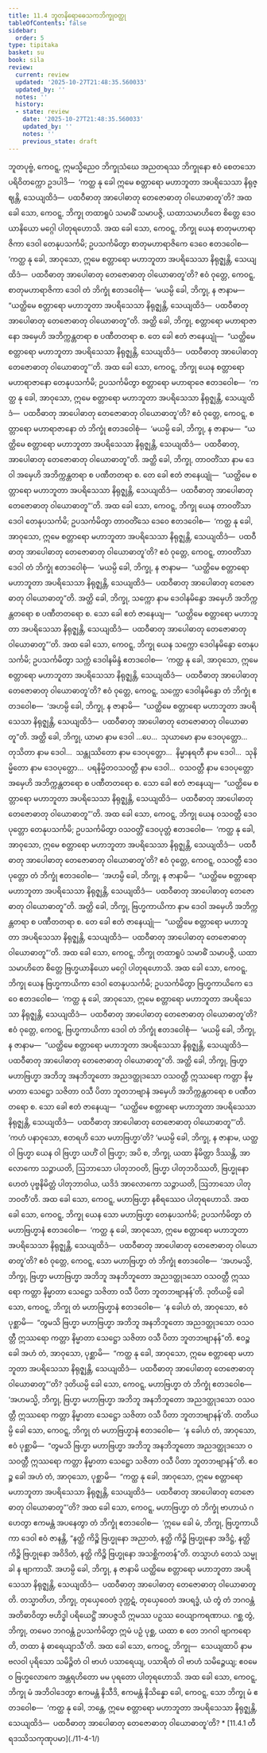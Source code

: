 ```yaml
---
title: 11.4 ဘူတနိရောဓေသကဘိက္ခုဝတ္ထု
tableOfContents: false
sidebar:
  order: 5
type: tipitaka
basket: su
book: sila
review:
  current: review
  updated: '2025-10-27T21:48:35.560033'
  updated_by: ''
  notes: ''
  history:
  - state: review
    date: '2025-10-27T21:48:35.560033'
    updated_by: ''
    notes: ''
    previous_state: draft
---
```



<ReviewStatus review={frontmatter.review} showDetails={true} />

<HypothesisAnnotation frontmatter={frontmatter} />

<DynamicBreadcrumb />

<Division number="487" book="sila" e="ch" v="6" p="208">

<Paragraph number="843" book="sila">
ဘူတပုဗ္ဗံ, ကေဝဋ္ဋ, ဣမသ္မိညေဝ ဘိက္ခုသံဃေ အညတရဿ ဘိက္ခုနော ဧဝံ စေတသော ပရိဝိတက္ကော ဥဒပါဒိ—  ‘ကတ္ထ နု ခေါ ဣမေ စတ္တာရော မဟာဘူတာ အပရိသေသာ နိရုဇ္ဈန္တိ, သေယျထိဒံ—  ပထဝီဓာတု အာပေါဓာတု တေဇောဓာတု ဝါယောဓာတူ’တိ?


</Paragraph>

</Division>
<Division number="488" book="sila" e="ch" v="6" p="208">

<Paragraph number="844" book="sila">
အထ ခေါ သော, ကေဝဋ္ဋ, ဘိက္ခု တထာရူပံ သမာဓိံ သမာပဇ္ဇိ, ယထာသမာဟိတေ စိတ္တေ ဒေဝယာနိယော မဂ္ဂေါ ပါတုရဟောသိ. အထ ခေါ သော, ကေဝဋ္ဋ, ဘိက္ခု ယေန စာတုမဟာရာဇိကာ ဒေဝါ တေနုပသင်္ကမိ; ဥပသင်္ကမိတွာ စာတုမဟာရာဇိကေ ဒေဝေ ဧတဒဝေါစ—  ‘ကတ္ထ နု ခေါ, အာဝုသော, ဣမေ စတ္တာရော မဟာဘူတာ အပရိသေသာ နိရုဇ္ဈန္တိ, သေယျထိဒံ—  ပထဝီဓာတု အာပေါဓာတု တေဇောဓာတု ဝါယောဓာတူ’တိ?


</Paragraph>

<Paragraph number="845" book="sila">
ဧဝံ ဝုတ္တေ, ကေဝဋ္ဋ, စာတုမဟာရာဇိကာ ဒေဝါ တံ ဘိက္ခုံ ဧတဒဝေါစုံ—  ‘မယမ္ပိ ခေါ, ဘိက္ခု, န ဇာနာမ—  “ယတ္ထိမေ စတ္တာရော မဟာဘူတာ အပရိသေသာ နိရုဇ္ဈန္တိ, သေယျထိဒံ—  ပထဝီဓာတု အာပေါဓာတု တေဇောဓာတု ဝါယောဓာတူ”တိ. အတ္ထိ ခေါ, ဘိက္ခု, စတ္တာရော မဟာရာဇာနော အမှေဟိ အဘိက္ကန္တတရာ စ ပဏီတတရာ စ. တေ ခေါ ဧတံ ဇာနေယျုံ—  “ယတ္ထိမေ စတ္တာရော မဟာဘူတာ အပရိသေသာ နိရုဇ္ဈန္တိ, သေယျထိဒံ—  ပထဝီဓာတု အာပေါဓာတု တေဇောဓာတု ဝါယောဓာတူ”’တိ.


</Paragraph>

</Division>
<Division number="489" book="sila" e="ch" v="6" p="209">

<Paragraph number="846" book="sila">
အထ ခေါ သော, ကေဝဋ္ဋ, ဘိက္ခု ယေန စတ္တာရော မဟာရာဇာနော တေနုပသင်္ကမိ; ဥပသင်္ကမိတွာ စတ္တာရော မဟာရာဇေ ဧတဒဝေါစ—  ‘ကတ္ထ နု ခေါ, အာဝုသော, ဣမေ စတ္တာရော မဟာဘူတာ အပရိသေသာ နိရုဇ္ဈန္တိ, သေယျထိဒံ—  ပထဝီဓာတု အာပေါဓာတု တေဇောဓာတု ဝါယောဓာတူ’တိ? ဧဝံ ဝုတ္တေ, ကေဝဋ္ဋ, စတ္တာရော မဟာရာဇာနော တံ ဘိက္ခုံ ဧတဒဝေါစုံ—  ‘မယမ္ပိ ခေါ, ဘိက္ခု, န ဇာနာမ—  “ယတ္ထိမေ စတ္တာရော မဟာဘူတာ အပရိသေသာ နိရုဇ္ဈန္တိ, သေယျထိဒံ—  ပထဝီဓာတု, အာပေါဓာတု တေဇောဓာတု ဝါယောဓာတူ”တိ. အတ္ထိ ခေါ, ဘိက္ခု, တာဝတိံသာ နာမ ဒေဝါ အမှေဟိ အဘိက္ကန္တတရာ စ ပဏီတတရာ စ. တေ ခေါ ဧတံ ဇာနေယျုံ—  “ယတ္ထိမေ စတ္တာရော မဟာဘူတာ အပရိသေသာ နိရုဇ္ဈန္တိ, သေယျထိဒံ—  ပထဝီဓာတု အာပေါဓာတု တေဇောဓာတု ဝါယောဓာတူ”’တိ.


</Paragraph>

</Division>
<Division number="490" book="sila" e="ch" v="6" p="209">

<Paragraph number="847" book="sila">
အထ ခေါ သော, ကေဝဋ္ဋ, ဘိက္ခု ယေန တာဝတိံသာ ဒေဝါ တေနုပသင်္ကမိ; ဥပသင်္ကမိတွာ တာဝတိံသေ ဒေဝေ ဧတဒဝေါစ—  ‘ကတ္ထ နု ခေါ, အာဝုသော, ဣမေ စတ္တာရော မဟာဘူတာ အပရိသေသာ နိရုဇ္ဈန္တိ, သေယျထိဒံ—  ပထဝီဓာတု အာပေါဓာတု တေဇောဓာတု ဝါယောဓာတူ’တိ? ဧဝံ ဝုတ္တေ, ကေဝဋ္ဋ, တာဝတိံသာ ဒေဝါ တံ ဘိက္ခုံ ဧတဒဝေါစုံ—  ‘မယမ္ပိ ခေါ, ဘိက္ခု, န ဇာနာမ—  “ယတ္ထိမေ စတ္တာရော မဟာဘူတာ အပရိသေသာ နိရုဇ္ဈန္တိ, သေယျထိဒံ—  ပထဝီဓာတု အာပေါဓာတု တေဇောဓာတု ဝါယောဓာတူ”တိ. အတ္ထိ ခေါ, ဘိက္ခု, သက္ကော နာမ ဒေဝါနမိန္ဒော အမှေဟိ အဘိက္ကန္တတရော စ ပဏီတတရော စ. သော ခေါ ဧတံ ဇာနေယျ—  “ယတ္ထိမေ စတ္တာရော မဟာဘူတာ အပရိသေသာ နိရုဇ္ဈန္တိ, သေယျထိဒံ—  ပထဝီဓာတု အာပေါဓာတု တေဇောဓာတု ဝါယောဓာတူ”’တိ.


</Paragraph>

</Division>
<Division number="491" book="sila" e="ch" v="6" p="209">

<Paragraph number="848" book="sila">
အထ ခေါ သော, ကေဝဋ္ဋ, ဘိက္ခု ယေန သက္ကော ဒေဝါနမိန္ဒော တေနုပသင်္ကမိ; ဥပသင်္ကမိတွာ သက္ကံ ဒေဝါနမိန္ဒံ ဧတဒဝေါစ—  ‘ကတ္ထ နု ခေါ, အာဝုသော, ဣမေ စတ္တာရော မဟာဘူတာ အပရိသေသာ နိရုဇ္ဈန္တိ, သေယျထိဒံ—  ပထဝီဓာတု အာပေါဓာတု တေဇောဓာတု ဝါယောဓာတူ’တိ? ဧဝံ ဝုတ္တေ, ကေဝဋ္ဋ, သက္ကော ဒေဝါနမိန္ဒော တံ ဘိက္ခုံ ဧတဒဝေါစ—  ‘အဟမ္ပိ ခေါ, ဘိက္ခု, န ဇာနာမိ—  “ယတ္ထိမေ စတ္တာရော မဟာဘူတာ အပရိသေသာ နိရုဇ္ဈန္တိ, သေယျထိဒံ—  ပထဝီဓာတု အာပေါဓာတု တေဇောဓာတု ဝါယောဓာတူ”တိ. အတ္ထိ ခေါ, ဘိက္ခု, ယာမာ နာမ ဒေဝါ …ပေ…  သုယာမော နာမ ဒေဝပုတ္တော…  တုသိတာ နာမ ဒေဝါ…  သန္တုဿိတော နာမ ဒေဝပုတ္တော…  နိမ္မာနရတီ နာမ ဒေဝါ…  သုနိမ္မိတော နာမ ဒေဝပုတ္တော…  ပရနိမ္မိတဝသဝတ္တီ နာမ ဒေဝါ…  ဝသဝတ္တီ နာမ ဒေဝပုတ္တော အမှေဟိ အဘိက္ကန္တတရော စ ပဏီတတရော စ. သော ခေါ ဧတံ ဇာနေယျ—  “ယတ္ထိမေ စတ္တာရော မဟာဘူတာ အပရိသေသာ နိရုဇ္ဈန္တိ, သေယျထိဒံ—  ပထဝီဓာတု အာပေါဓာတု တေဇောဓာတု ဝါယောဓာတူ”’တိ.


</Paragraph>

</Division>
<Division number="492" book="sila" e="ch" v="6" p="210">

<Paragraph number="849" book="sila">
အထ ခေါ သော, ကေဝဋ္ဋ, ဘိက္ခု ယေန ဝသဝတ္တီ ဒေဝပုတ္တော တေနုပသင်္ကမိ; ဥပသင်္ကမိတွာ ဝသဝတ္တိံ ဒေဝပုတ္တံ ဧတဒဝေါစ—  ‘ကတ္ထ နု ခေါ, အာဝုသော, ဣမေ စတ္တာရော မဟာဘူတာ အပရိသေသာ နိရုဇ္ဈန္တိ, သေယျထိဒံ—  ပထဝီဓာတု အာပေါဓာတု တေဇောဓာတု ဝါယောဓာတူ’တိ? ဧဝံ ဝုတ္တေ, ကေဝဋ္ဋ, ဝသဝတ္တီ ဒေဝပုတ္တော တံ ဘိက္ခုံ ဧတဒဝေါစ—  ‘အဟမ္ပိ ခေါ, ဘိက္ခု, န ဇာနာမိ—  “ယတ္ထိမေ စတ္တာရော မဟာဘူတာ အပရိသေသာ နိရုဇ္ဈန္တိ, သေယျထိဒံ—  ပထဝီဓာတု အာပေါဓာတု တေဇောဓာတု ဝါယောဓာတူ”တိ. အတ္ထိ ခေါ, ဘိက္ခု, ဗြဟ္မကာယိကာ နာမ ဒေဝါ အမှေဟိ အဘိက္ကန္တတရာ စ ပဏီတတရာ စ. တေ ခေါ ဧတံ ဇာနေယျုံ—  “ယတ္ထိမေ စတ္တာရော မဟာဘူတာ အပရိသေသာ နိရုဇ္ဈန္တိ, သေယျထိဒံ—  ပထဝီဓာတု အာပေါဓာတု တေဇောဓာတု ဝါယောဓာတူ”’တိ.


</Paragraph>

</Division>
<Division number="493" book="sila" e="ch" v="6" p="210">

<Paragraph number="850" book="sila">
အထ ခေါ သော, ကေဝဋ္ဋ, ဘိက္ခု တထာရူပံ သမာဓိံ သမာပဇ္ဇိ, ယထာသမာဟိတေ စိတ္တေ ဗြဟ္မယာနိယော မဂ္ဂေါ ပါတုရဟောသိ. အထ ခေါ သော, ကေဝဋ္ဋ, ဘိက္ခု ယေန ဗြဟ္မကာယိကာ ဒေဝါ တေနုပသင်္ကမိ; ဥပသင်္ကမိတွာ ဗြဟ္မကာယိကေ ဒေဝေ ဧတဒဝေါစ—  ‘ကတ္ထ နု ခေါ, အာဝုသော, ဣမေ စတ္တာရော မဟာဘူတာ အပရိသေသာ နိရုဇ္ဈန္တိ, သေယျထိဒံ—  ပထဝီဓာတု အာပေါဓာတု တေဇောဓာတု ဝါယောဓာတူ’တိ? ဧဝံ ဝုတ္တေ, ကေဝဋ္ဋ, ဗြဟ္မကာယိကာ ဒေဝါ တံ ဘိက္ခုံ ဧတဒဝေါစုံ—  ‘မယမ္ပိ ခေါ, ဘိက္ခု, န ဇာနာမ—  “ယတ္ထိမေ စတ္တာရော မဟာဘူတာ အပရိသေသာ နိရုဇ္ဈန္တိ, သေယျထိဒံ—  ပထဝီဓာတု အာပေါဓာတု တေဇောဓာတု ဝါယောဓာတူ”တိ. အတ္ထိ ခေါ, ဘိက္ခု, ဗြဟ္မာ မဟာဗြဟ္မာ အဘိဘူ အနဘိဘူတော အညဒတ္ထုဒသော ဝသဝတ္တီ ဣဿရော ကတ္တာ နိမ္မာတာ သေဋ္ဌော သဇိတာ ဝသီ ပိတာ ဘူတဘဗျာနံ အမှေဟိ အဘိက္ကန္တတရော စ ပဏီတတရော စ. သော ခေါ ဧတံ ဇာနေယျ—  “ယတ္ထိမေ စတ္တာရော မဟာဘူတာ အပရိသေသာ နိရုဇ္ဈန္တိ, သေယျထိဒံ—  ပထဝီဓာတု အာပေါဓာတု တေဇောဓာတု ဝါယောဓာတူ”’တိ.


</Paragraph>

<Paragraph number="851" book="sila">
‘ကဟံ ပနာဝုသော, ဧတရဟိ သော မဟာဗြဟ္မာ’တိ? ‘မယမ္ပိ ခေါ, ဘိက္ခု, န ဇာနာမ, ယတ္ထ ဝါ ဗြဟ္မာ ယေန ဝါ ဗြဟ္မာ ယဟိံ ဝါ ဗြဟ္မာ; အပိ စ, ဘိက္ခု, ယထာ နိမိတ္တာ ဒိဿန္တိ, အာလောကော သဉ္ဇာယတိ, ဩဘာသော ပါတုဘဝတိ, ဗြဟ္မာ ပါတုဘဝိဿတိ, ဗြဟ္မုနော ဟေတံ ပုဗ္ဗနိမိတ္တံ ပါတုဘာဝါယ, ယဒိဒံ အာလောကော သဉ္ဇာယတိ, ဩဘာသော ပါတုဘဝတီ’တိ. အထ ခေါ သော, ကေဝဋ္ဋ, မဟာဗြဟ္မာ နစိရဿေဝ ပါတုရဟောသိ.


</Paragraph>

</Division>
<Division number="494" book="sila" e="ch" v="6" p="211">

<Paragraph number="852" book="sila">
အထ ခေါ သော, ကေဝဋ္ဋ, ဘိက္ခု ယေန သော မဟာဗြဟ္မာ တေနုပသင်္ကမိ; ဥပသင်္ကမိတွာ တံ မဟာဗြဟ္မာနံ ဧတဒဝေါစ—  ‘ကတ္ထ နု ခေါ, အာဝုသော, ဣမေ စတ္တာရော မဟာဘူတာ အပရိသေသာ နိရုဇ္ဈန္တိ, သေယျထိဒံ—  ပထဝီဓာတု အာပေါဓာတု တေဇောဓာတု ဝါယောဓာတူ’တိ? ဧဝံ ဝုတ္တေ, ကေဝဋ္ဋ, သော မဟာဗြဟ္မာ တံ ဘိက္ခုံ ဧတဒဝေါစ—  ‘အဟမသ္မိ, ဘိက္ခု, ဗြဟ္မာ မဟာဗြဟ္မာ အဘိဘူ အနဘိဘူတော အညဒတ္ထုဒသော ဝသဝတ္တီ ဣဿရော ကတ္တာ နိမ္မာတာ သေဋ္ဌော သဇိတာ ဝသီ ပိတာ ဘူတဘဗျာနန်’တိ.


</Paragraph>

<Paragraph number="853" book="sila">
ဒုတိယမ္ပိ ခေါ သော, ကေဝဋ္ဋ, ဘိက္ခု တံ မဟာဗြဟ္မာနံ ဧတဒဝေါစ—  ‘န ခေါဟံ တံ, အာဝုသော, ဧဝံ ပုစ္ဆာမိ—  “တွမသိ ဗြဟ္မာ မဟာဗြဟ္မာ အဘိဘူ အနဘိဘူတော အညဒတ္ထုဒသော ဝသဝတ္တီ ဣဿရော ကတ္တာ နိမ္မာတာ သေဋ္ဌော သဇိတာ ဝသီ ပိတာ ဘူတဘဗျာနန်”တိ. ဧဝဉ္စ ခေါ အဟံ တံ, အာဝုသော, ပုစ္ဆာမိ—  “ကတ္ထ နု ခေါ, အာဝုသော, ဣမေ စတ္တာရော မဟာဘူတာ အပရိသေသာ နိရုဇ္ဈန္တိ, သေယျထိဒံ—  ပထဝီဓာတု အာပေါဓာတု တေဇောဓာတု ဝါယောဓာတူ”’တိ?


</Paragraph>

<Paragraph number="854" book="sila">
ဒုတိယမ္ပိ ခေါ သော, ကေဝဋ္ဋ, မဟာဗြဟ္မာ တံ ဘိက္ခုံ ဧတဒဝေါစ—  ‘အဟမသ္မိ, ဘိက္ခု, ဗြဟ္မာ မဟာဗြဟ္မာ အဘိဘူ အနဘိဘူတော အညဒတ္ထုဒသော ဝသဝတ္တီ ဣဿရော ကတ္တာ နိမ္မာတာ သေဋ္ဌော သဇိတာ ဝသီ ပိတာ ဘူတဘဗျာနန်’တိ. တတိယမ္ပိ ခေါ သော, ကေဝဋ္ဋ, ဘိက္ခု တံ မဟာဗြဟ္မာနံ ဧတဒဝေါစ—  ‘န ခေါဟံ တံ, အာဝုသော, ဧဝံ ပုစ္ဆာမိ—  “တွမသိ ဗြဟ္မာ မဟာဗြဟ္မာ အဘိဘူ အနဘိဘူတော အညဒတ္ထုဒသော ဝသဝတ္တီ ဣဿရော ကတ္တာ နိမ္မာတာ သေဋ္ဌော သဇိတာ ဝသီ ပိတာ ဘူတဘဗျာနန်”တိ. ဧဝဉ္စ ခေါ အဟံ တံ, အာဝုသော, ပုစ္ဆာမိ—  “ကတ္ထ နု ခေါ, အာဝုသော, ဣမေ စတ္တာရော မဟာဘူတာ အပရိသေသာ နိရုဇ္ဈန္တိ, သေယျထိဒံ—  ပထဝီဓာတု အာပေါဓာတု တေဇောဓာတု ဝါယောဓာတူ”’တိ?


</Paragraph>

</Division>
<Division number="495" book="sila" e="ch" v="6" p="212">

<Paragraph number="855" book="sila">
အထ ခေါ သော, ကေဝဋ္ဋ, မဟာဗြဟ္မာ တံ ဘိက္ခုံ ဗာဟာယံ ဂဟေတွာ ဧကမန္တံ အပနေတွာ တံ ဘိက္ခုံ ဧတဒဝေါစ—  ‘ဣမေ ခေါ မံ, ဘိက္ခု, ဗြဟ္မကာယိကာ ဒေဝါ ဧဝံ ဇာနန္တိ, “နတ္ထိ ကိဉ္စိ ဗြဟ္မုနော အညာတံ, နတ္ထိ ကိဉ္စိ ဗြဟ္မုနော အဒိဋ္ဌံ, နတ္ထိ ကိဉ္စိ ဗြဟ္မုနော အဝိဒိတံ, နတ္ထိ ကိဉ္စိ ဗြဟ္မုနော အသစ္ဆိကတန်”တိ. တသ္မာဟံ တေသံ သမ္မုခါ န ဗျာကာသိံ. အဟမ္ပိ ခေါ, ဘိက္ခု, န ဇာနာမိ ယတ္ထိမေ စတ္တာရော မဟာဘူတာ အပရိသေသာ နိရုဇ္ဈန္တိ, သေယျထိဒံ—  ပထဝီဓာတု အာပေါဓာတု တေဇောဓာတု ဝါယောဓာတူတိ. တသ္မာတိဟ, ဘိက္ခု, တုယှေဝေတံ ဒုက္ကဋံ, တုယှေဝေတံ အပရဒ္ဓံ, ယံ တွံ တံ ဘဂဝန္တံ အတိဓာဝိတွာ ဗဟိဒ္ဓါ ပရိယေဋ္ဌိံ အာပဇ္ဇသိ ဣမဿ ပဉှဿ ဝေယျာကရဏာယ. ဂစ္ဆ တွံ, ဘိက္ခု, တမေဝ ဘဂဝန္တံ ဥပသင်္ကမိတွာ ဣမံ ပဉှံ ပုစ္ဆ, ယထာ စ တေ ဘဂဝါ ဗျာကရောတိ, တထာ နံ ဓာရေယျာသီ’တိ.


</Paragraph>

</Division>
<Division number="496" book="sila" e="ch" v="6" p="212">

<Paragraph number="856" book="sila">
အထ ခေါ သော, ကေဝဋ္ဋ, ဘိက္ခု—  သေယျထာပိ နာမ ဗလဝါ ပုရိသော သမိဉ္ဇိတံ ဝါ ဗာဟံ ပသာရေယျ, ပသာရိတံ ဝါ ဗာဟံ သမိဉ္ဇေယျ; ဧဝမေဝ ဗြဟ္မလောကေ အန္တရဟိတော မမ ပုရတော ပါတုရဟောသိ. အထ ခေါ သော, ကေဝဋ္ဋ, ဘိက္ခု မံ အဘိဝါဒေတွာ ဧကမန္တံ နိသီဒိ, ဧကမန္တံ နိသိန္နော ခေါ, ကေဝဋ္ဋ, သော ဘိက္ခု မံ ဧတဒဝေါစ—  ‘ကတ္ထ နု ခေါ, ဘန္တေ, ဣမေ စတ္တာရော မဟာဘူတာ အပရိသေသာ နိရုဇ္ဈန္တိ, သေယျထိဒံ—  ပထဝီဓာတု အာပေါဓာတု တေဇောဓာတု ဝါယောဓာတူ’တိ?

</Paragraph>
</Division>

<TableOfContents book="sila" section="11.4">
* [11.4.1 တီရဒဿိသကုဏုပမာ](./11-4-1/)
</TableOfContents>